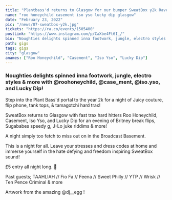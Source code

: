---
title: "Plantbass'd returns to Glasgow for our bumper SweatBox y2k Rave"
name: "roo honeychild casement iso yso lucky dip glasgow"
date: "February 23, 2022"
pic: "/news/07-sweatbox-y2k.jpg"
tickets: "https://ra.co/events/1505400"
postLink: "https://www.instagram.com/p/CaXbe4Ft6I_/"
bio: "Noughties delights spinned inna footwork, jungle, electro styles & more with @roohoneychild, @case_ment, @iso.yso, and Lucky Dip!"
path: gigs
tags: gigs
city: "glasgow"
anames: ["Roo Honeychild", "Casement", "Iso Yso", "Lucky Dip"]
---

### Noughties delights spinned inna footwork, jungle, electro styles & more with @roohoneychild, @case_ment, @iso.yso, and Lucky Dip!

Step into the Plant Bass'd portal to the year 2k for a night of Juicy couture, flip phone, tank tops, & tamagotchi hard trax!

SweatBox returns to Glasgow with fast trax hard hitters Roo Honeychild, Casement, Iso Yso, and Lucky Dip for an evening of Britney break flips, Sugababes speedy g, J-Lo juke riddims & more!

A night simply too fetch to miss out on in the Broadcast Basement.

This is a night for all. Leave your stresses and dress codes at home and immerse yourself in the hate defying and freedom inspiring SweatBox sound!

£5 entry all night long. <HoverLink url="ra.co/events/1505400" external inline /> 🌱

Past guests;
TAAHLIAH // Fio Fa // Feena // Sweet Philly // YTP // Wrisk // Ten Pence Criminal & more

Artwork from the amazing @dj\_\_egg !
